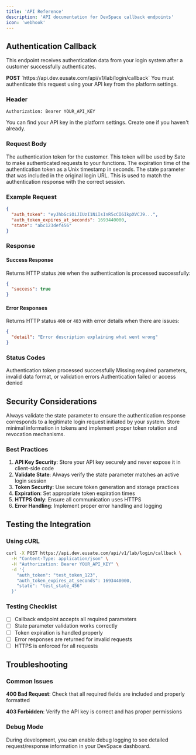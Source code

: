 ```yaml
---
title: 'API Reference'
description: 'API documentation for DevSpace callback endpoints'
icon: 'webhook'
---
```


## Authentication Callback

This endpoint receives authentication data from your login system after a customer successfully authenticates.

<Card>
  <strong>POST</strong> `https://api.dev.eusate.com/api/v1/lab/login/callback`
</Card>

<Warning>
  You must authenticate this request using your API key from the platform settings.
</Warning>

### Header
```
Authorization: Bearer YOUR_API_KEY
```

You can find your API key in the platform settings. Create one if you haven't already.

### Request Body

<ParamField path="auth_token" type="string" required>
  The authentication token for the customer. This token will be used by Sate to make authenticated requests to your functions.
</ParamField>

<ParamField path="auth_token_expires_at_seconds" type="integer" required>
  The expiration time of the authentication token as a Unix timestamp in seconds.
</ParamField>

<ParamField path="state" type="string" required>
  The state parameter that was included in the original login URL. This is used to match the authentication response with the correct session.
</ParamField>

### Example Request

```json
{
  "auth_token": "eyJhbGciOiJIUzI1NiIsInR5cCI6IkpXVCJ9...",
  "auth_token_expires_at_seconds": 1693440000,
  "state": "abc123def456"
}
```

### Response

#### Success Response

Returns HTTP status `200` when the authentication is processed successfully:

```json
{
  "success": true
}
```

#### Error Responses

Returns HTTP status `400` or `403` with error details when there are issues:

```json
{
  "detail": "Error description explaining what went wrong"
}
```

### Status Codes

<ResponseField name="200" type="Success">
  Authentication token processed successfully
</ResponseField>

<ResponseField name="400" type="Bad Request">
  Missing required parameters, invalid data format, or validation errors
</ResponseField>

<ResponseField name="403" type="Forbidden">
  Authentication failed or access denied
</ResponseField>


## Security Considerations

<Warning>
  Always validate the state parameter to ensure the authentication response corresponds to a legitimate login request initiated by your system.
</Warning>

<Info>
  Store minimal information in tokens and implement proper token rotation and revocation mechanisms.
</Info>

### Best Practices

1. **API Key Security**: Store your API key securely and never expose it in client-side code
2. **Validate State**: Always verify the state parameter matches an active login session
3. **Token Security**: Use secure token generation and storage practices
4. **Expiration**: Set appropriate token expiration times
5. **HTTPS Only**: Ensure all communication uses HTTPS
6. **Error Handling**: Implement proper error handling and logging

## Testing the Integration

### Using cURL

```bash
curl -X POST https://api.dev.eusate.com/api/v1/lab/login/callback \
  -H "Content-Type: application/json" \
  -H "Authorization: Bearer YOUR_API_KEY" \
  -d '{
    "auth_token": "test_token_123",
    "auth_token_expires_at_seconds": 1693440000,
    "state": "test_state_456"
  }'
```

### Testing Checklist

- [ ] Callback endpoint accepts all required parameters
- [ ] State parameter validation works correctly
- [ ] Token expiration is handled properly
- [ ] Error responses are returned for invalid requests
- [ ] HTTPS is enforced for all requests

## Troubleshooting

### Common Issues

**400 Bad Request**: Check that all required fields are included and properly formatted

**403 Forbidden**: Verify the API key is correct and has proper permissions

### Debug Mode

During development, you can enable debug logging to see detailed request/response information in your DevSpace dashboard.

